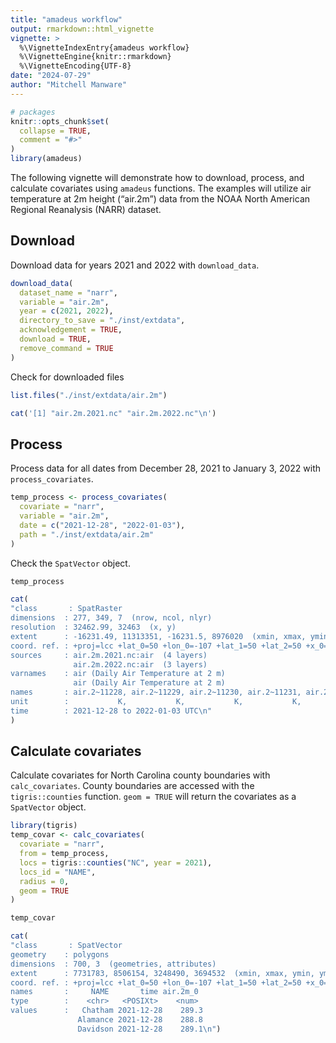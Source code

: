 ```yaml
---
title: "amadeus workflow"
output: rmarkdown::html_vignette
vignette: >
  %\VignetteIndexEntry{amadeus workflow}
  %\VignetteEngine{knitr::rmarkdown}
  %\VignetteEncoding{UTF-8}
date: "2024-07-29"
author: "Mitchell Manware"
---
```


```r
# packages
knitr::opts_chunk$set(
  collapse = TRUE,
  comment = "#>"
)
library(amadeus)
```

The following vignette will demonstrate how to download, process, and calculate covariates using `amadeus` functions.
The examples will utilize air temperature at 2m height ("air.2m") data from the NOAA North American Regional Reanalysis (NARR) dataset.\insertRef{web_NARRabout}

## Download

Download data for years 2021 and 2022 with `download_data`.

```r
download_data(
  dataset_name = "narr",
  variable = "air.2m",
  year = c(2021, 2022),
  directory_to_save = "./inst/extdata",
  acknowledgement = TRUE,
  download = TRUE,
  remove_command = TRUE
)
```

Check for downloaded files

```r
list.files("./inst/extdata/air.2m")
```
```r
cat('[1] "air.2m.2021.nc" "air.2m.2022.nc"\n')
```

## Process

Process data for all dates from December 28, 2021 to January 3, 2022 with `process_covariates`.

```r
temp_process <- process_covariates(
  covariate = "narr",
  variable = "air.2m",
  date = c("2021-12-28", "2022-01-03"),
  path = "./inst/extdata/air.2m"
)
```

Check the `SpatVector` object.

```r
temp_process
```
```r
cat(
"class       : SpatRaster 
dimensions  : 277, 349, 7  (nrow, ncol, nlyr)
resolution  : 32462.99, 32463  (x, y)
extent      : -16231.49, 11313351, -16231.5, 8976020  (xmin, xmax, ymin, ymax)
coord. ref. : +proj=lcc +lat_0=50 +lon_0=-107 +lat_1=50 +lat_2=50 +x_0=5632642.22547 +y_0=4612545.65137 +datum=WGS84 +units=m +no_defs 
sources     : air.2m.2021.nc:air  (4 layers) 
              air.2m.2022.nc:air  (3 layers) 
varnames    : air (Daily Air Temperature at 2 m) 
              air (Daily Air Temperature at 2 m) 
names       : air.2~11228, air.2~11229, air.2~11230, air.2~11231, air.2~20101, air.2~20102, ... 
unit        :           K,           K,           K,           K,           K,           K, ... 
time        : 2021-12-28 to 2022-01-03 UTC\n"
)
```

## Calculate covariates

Calculate covariates for North Carolina county boundaries with `calc_covariates`.
County boundaries are accessed with the `tigris::counties` function.\insertRef{package_tigris}
`geom = TRUE` will return the covariates as a `SpatVector` object.

```r
library(tigris)
temp_covar <- calc_covariates(
  covariate = "narr",
  from = temp_process,
  locs = tigris::counties("NC", year = 2021),
  locs_id = "NAME",
  radius = 0,
  geom = TRUE
)
```

```r
temp_covar
```
```r
cat(
"class       : SpatVector 
geometry    : polygons 
dimensions  : 700, 3  (geometries, attributes)
extent      : 7731783, 8506154, 3248490, 3694532  (xmin, xmax, ymin, ymax)
coord. ref. : +proj=lcc +lat_0=50 +lon_0=-107 +lat_1=50 +lat_2=50 +x_0=5632642.22547 +y_0=4612545.65137 +datum=WGS84 +units=m +no_defs 
names       :     NAME       time air.2m_0
type        :    <chr>   <POSIXt>    <num>
values      :   Chatham 2021-12-28    289.3
               Alamance 2021-12-28    288.8
               Davidson 2021-12-28    289.1\n")
```
